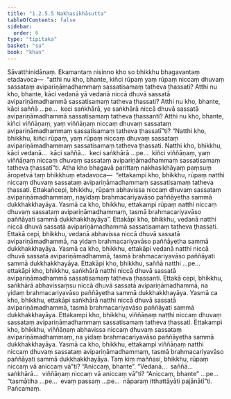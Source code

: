 ```yaml
---
title: "1.2.5.5 Nakhasikhāsutta"
tableOfContents: false
sidebar:
  order: 6
type: "tipitaka"
basket: "su"
book: "khan"
---
```



<DynamicBreadcrumb />

<Division number="97" book="khan">

<Paragraph number="611" book="khan">
Sāvatthinidānaṃ. Ekamantaṃ nisinno kho so bhikkhu bhagavantaṃ etadavoca—  “atthi nu kho, bhante, kiñci rūpaṃ yaṃ rūpaṃ niccaṃ dhuvaṃ sassataṃ avipariṇāmadhammaṃ sassatisamaṃ tatheva ṭhassati? Atthi nu kho, bhante, kāci vedanā yā vedanā niccā dhuvā sassatā avipariṇāmadhammā sassatisamaṃ tatheva ṭhassati? Atthi nu kho, bhante, kāci saññā …pe…  keci saṅkhārā, ye saṅkhārā niccā dhuvā sassatā avipariṇāmadhammā sassatisamaṃ tatheva ṭhassanti? Atthi nu kho, bhante, kiñci viññāṇaṃ, yaṃ viññāṇaṃ niccaṃ dhuvaṃ sassataṃ avipariṇāmadhammaṃ sassatisamaṃ tatheva ṭhassatī”ti? “Natthi kho, bhikkhu, kiñci rūpaṃ, yaṃ rūpaṃ niccaṃ dhuvaṃ sassataṃ avipariṇāmadhammaṃ sassatisamaṃ tatheva ṭhassati. Natthi kho, bhikkhu, kāci vedanā…  kāci saññā…  keci saṅkhārā …pe…  kiñci viññāṇaṃ, yaṃ viññāṇaṃ niccaṃ dhuvaṃ sassataṃ avipariṇāmadhammaṃ sassatisamaṃ tatheva ṭhassatī”ti.
</Paragraph>

<Paragraph number="612" book="khan">
Atha kho bhagavā parittaṃ nakhasikhāyaṃ paṃsuṃ āropetvā taṃ bhikkhuṃ etadavoca—  “ettakampi kho, bhikkhu, rūpaṃ natthi niccaṃ dhuvaṃ sassataṃ avipariṇāmadhammaṃ sassatisamaṃ tatheva ṭhassati. Ettakañcepi, bhikkhu, rūpaṃ abhavissa niccaṃ dhuvaṃ sassataṃ avipariṇāmadhammaṃ, nayidaṃ brahmacariyavāso paññāyetha sammā dukkhakkhayāya. Yasmā ca kho, bhikkhu, ettakampi rūpaṃ natthi niccaṃ dhuvaṃ sassataṃ avipariṇāmadhammaṃ, tasmā brahmacariyavāso paññāyati sammā dukkhakkhayāya”.
</Paragraph>

<Paragraph number="613" book="khan">
Ettakāpi kho, bhikkhu, vedanā natthi niccā dhuvā sassatā avipariṇāmadhammā sassatisamaṃ tatheva ṭhassati. Ettakā cepi, bhikkhu, vedanā abhavissa niccā dhuvā sassatā avipariṇāmadhammā, na yidaṃ brahmacariyavāso paññāyetha sammā dukkhakkhayāya. Yasmā ca kho, bhikkhu, ettakāpi vedanā natthi niccā dhuvā sassatā avipariṇāmadhammā, tasmā brahmacariyavāso paññāyati sammā dukkhakkhayāya.
</Paragraph>

<Paragraph number="614" book="khan">
Ettakāpi kho, bhikkhu, saññā natthi …pe…  ettakāpi kho, bhikkhu, saṅkhārā natthi niccā dhuvā sassatā avipariṇāmadhammā sassatisamaṃ tatheva ṭhassanti. Ettakā cepi, bhikkhu, saṅkhārā abhavissaṃsu niccā dhuvā sassatā avipariṇāmadhammā, na yidaṃ brahmacariyavāso paññāyetha sammā dukkhakkhayāya. Yasmā ca kho, bhikkhu, ettakāpi saṅkhārā natthi niccā dhuvā sassatā avipariṇāmadhammā, tasmā brahmacariyavāso paññāyati sammā dukkhakkhayāya.
</Paragraph>

<Paragraph number="615" book="khan">
Ettakampi kho, bhikkhu, viññāṇaṃ natthi niccaṃ dhuvaṃ sassataṃ avipariṇāmadhammaṃ sassatisamaṃ tatheva ṭhassati. Ettakampi kho, bhikkhu, viññāṇaṃ abhavissa niccaṃ dhuvaṃ sassataṃ avipariṇāmadhammaṃ, na yidaṃ brahmacariyavāso paññāyetha sammā dukkhakkhayāya. Yasmā ca kho, bhikkhu, ettakampi viññāṇaṃ natthi niccaṃ dhuvaṃ sassataṃ avipariṇāmadhammaṃ, tasmā brahmacariyavāso paññāyati sammā dukkhakkhayāya.
</Paragraph>

<Paragraph number="616" book="khan">
Taṃ kiṃ maññasi, bhikkhu, rūpaṃ niccaṃ vā aniccaṃ vā”ti? “Aniccaṃ, bhante”. “Vedanā…  saññā…  saṅkhārā…  viññāṇaṃ niccaṃ vā aniccaṃ vā”ti? “Aniccaṃ, bhante” …pe…  “tasmātiha …pe…  evaṃ passaṃ …pe…  nāparaṃ itthattāyāti pajānātī”ti.

</Paragraph>
</Division>

<Paragraph number="617" type="center" book="khan">
Pañcamaṃ.
</Paragraph>